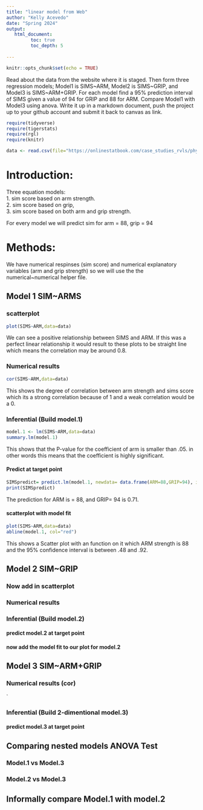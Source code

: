 ```yaml
---
title: "linear model from Web"
author: "Kelly Acevedo"
date: "Spring 2024"
output:
   html_document:
         toc: true
         toc_depth: 5
        
---
```


```r
knitr::opts_chunk$set(echo = TRUE)
```

Read about the data from the website where it is staged.  Then form three regression models; Model1 is SIMS~ARM, Model2 is SIMS~GRIP, and Model3 is SIMS~ARM+GRIP. For each model find a 95% prediction interval of SIMS given a value of 94  for GRIP and 88 for ARM. Compare Model1 with Model3 using anova. Write it up in a markdown document, push the project up to your github account and submit it back to canvas as link. 

 


```r
require(tidyverse)
require(tigerstats)
require(rgl)
require(knitr)

```

```r
data <- read.csv(file="https://onlinestatbook.com/case_studies_rvls/physical_strength/data.txt",sep="",header=TRUE)  

```

# Introduction:

Three equation models:   
1. sim score based on arm strength.   
2. sim score based on grip,    
3. sim score based on both arm and grip strength. 

For every model we will predict sim for arm = 88, grip = 94 

# Methods: 

We have numerical respinses (sim score) and numerical explanatory variables (arm and grip strength)
so we will use the the numerical~numerical helper file.


## Model 1 SIM~ARMS

### scatterplot
```r
plot(SIMS~ARM,data=data)
```

We can see a positive relationship between SIMS and ARM. If this was a perfect linear relationship it would result to these plots to be straight line which means the correlation may be around 0.8.  

### Numerical results

```r
cor(SIMS~ARM,data=data)
```

This shows the degree of correlation between arm strength and sims score which its a strong correlation because of 1 and a weak correlation would be a 0. 

### Inferential  (Build model.1)

```r

model.1 <- lm(SIMS~ARM,data=data)
summary.lm(model.1)
```
This shows that the P-value for the coefficient of arm is smaller than .05. in other words this means that the coefficient is highly significant.

#### Predict at target point

```r
SIMSpredict= predict.lm(model.1, newdata= data.frame(ARM=88,GRIP=94), interval = "confidence") 
print(SIMSpredict)
```

The prediction for ARM is = 88, and GRIP= 94 is 0.71. 

#### scatterplot with model fit
  
```r
plot(SIMS~ARM,data=data)
abline(model.1, col="red")
```
This shows a Scatter plot with an function on it which ARM strength is 88 and the 95%  confidence interval is between .48 and .92. 

## Model 2 SIM~GRIP

### Now add in scatterplot


### Numerical results 


### Inferential  (Build model.2)
  

#### predict model.2 at target point

#### now add the model fit to our plot for model.2
  


## Model 3 SIM~ARM+GRIP

### Numerical results (cor)

`
  
### Inferential  (Build 2-dimentional model.3)

#### predict model.3 at target point
  

## Comparing nested models ANOVA Test

### Model.1 vs Model.3
### Model.2 vs Model.3

## Informally compare Model.1 with model.2

